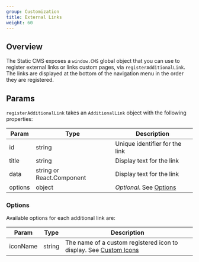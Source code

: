 ```yaml
---
group: Customization
title: External Links
weight: 60
---
```


## Overview

The Static CMS exposes a `window.CMS` global object that you can use to register external links or links custom pages, via `registerAdditionalLink`. The links are displayed at the bottom of the navigation menu in the order they are registered.

## Params

`registerAdditionalLink` takes an `AdditionalLink` object with the following properties:

| Param   | Type                      | Description                         |
| ------- | ------------------------- | ----------------------------------- |
| id      | string                    | Unique identifier for the link      |
| title   | string                    | Display text for the link           |
| data    | string or React.Component | Display text for the link           |
| options | object                    | _Optional_. See [Options](#options) |

### Options

Available options for each additional link are:

| Param    | Type   | Description                                                                             |
| -------- | ------ | --------------------------------------------------------------------------------------- |
| iconName | string | The name of a custom registered icon to display. See [Custom Icons](/docs/custom-icons) |
